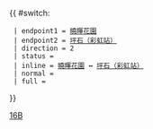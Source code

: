 {{ #switch: {{{format|}}}
  | endpoint1 = [[曉暉花園]]
  | endpoint2 = [[坪石公共運輸交匯處|坪石（彩虹站）]]
  | direction = 2
  | status = 
  | inline = [[曉暉花園]] ↔ [[坪石公共運輸交匯處|坪石（彩虹站）]]
  | normal =
  | full =
}}<noinclude>[[Category:九龍專線小巴路線模板|16B]]</noinclude>